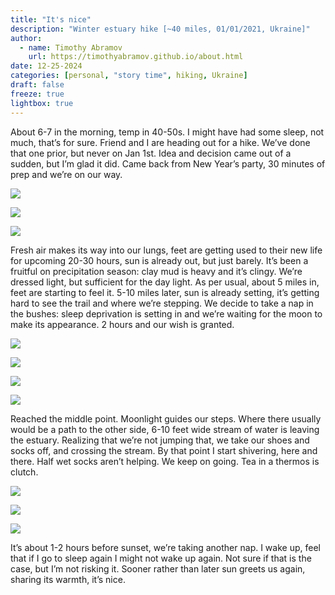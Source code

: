 ```yaml
---
title: "It's nice"
description: "Winter estuary hike [~40 miles, 01/01/2021, Ukraine]"
author:
  - name: Timothy Abramov
    url: https://timothyabramov.github.io/about.html
date: 12-25-2024
categories: [personal, "story time", hiking, Ukraine] 
draft: false
freeze: true
lightbox: true
---
```


About 6-7 in the morning, temp in 40-50s. I might have had some sleep, not much, that's for sure. Friend and I are heading out for a hike.  We've done that one prior, but never on Jan 1st. Idea and decision came out of a sudden, but I'm glad it did. Came back from New Year's party, 30 minutes of prep and we're on our way.

::: {layout-ncol=3}

![](images/liman1.jpg){group="group1"}

![](images/liman2.jpg){group="group1"}

![](images/liman3.jpg){group="group1"}

:::

Fresh air makes its way into our lungs, feet are getting used to their new life for upcoming 20-30 hours, sun is already out, but just barely. It's been a fruitful on precipitation season: clay mud is heavy and it's clingy. We're dressed light, but sufficient for the day light. As per usual, about 5 miles in, feet are starting to feel it. 5-10 miles later, sun is already setting, it's getting hard to see the trail and where we're stepping. We decide to take a nap in the bushes: sleep deprivation is setting in and we're waiting for the moon to make its appearance. 2 hours and our wish is granted. 


::: {layout-ncol=4}

![](images/liman4.jpg){group="group2"}

![](images/liman5.jpg){group="group2"}

![](images/liman6.jpg){group="group2"}

![](images/liman7.jpg){group="group2"}

:::

Reached the middle point. Moonlight guides our steps. Where there usually would be a path to the other side,  6-10 feet wide stream of water is leaving the estuary. Realizing that we're not jumping that, we take our shoes and socks off, and crossing the stream. By that point I start shivering, here and there. Half wet socks aren't helping. We keep on going. Tea in a thermos is clutch. 

::: {layout-ncol=3}

![](images/liman8.jpg){group="group3"}

![](images/liman9.jpg){group="group3"}

![](images/liman10.jpg){group="group3"}

:::

It's about 1-2 hours before sunset, we're taking another nap. I wake up,  feel that if I go to sleep again I might not wake up again. Not sure if that is the case, but I'm not risking it. Sooner rather than later sun greets us again, sharing its warmth, it's nice.
